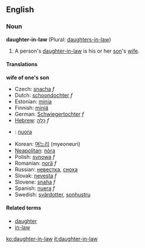 ==English==
===Noun===
'''daughter-in-law''' (Plural: [[daughters-in-law]])

# A person's [[daughter-in-law]] is his or her [[son]]'s [[wife]].

====Translations====
<!--DefA-->'''wife of one's son'''
{{top}}
<!--languages from A to I go here-->
*Czech: [[snacha]] ''f''
*Dutch: [[schoondochter]] ''f''
*Estonian: [[minia]]
*Finnish: [[miniä]]
*German: [[Schwiegertochter]] ''f''
*[[Hebrew]]: [[כַּלָּה]] ''f''
*{{it}}: [[nuora]] {{f}}
{{mid}}
<!--languages from J to Z go here-->
*Korean: [[며느리]] (myeoneuri)
*[[Neapolitan]]: [[nòra]] {{f}}
*Polish: [[synowa]] ''f''
*Romanian: [[noră]] ''f''
*Russian: [[невестка]], [[сноха]]
*Slovak: [[nevesta]] ''f''
*Slovene: [[snaha]] ''f''
*Spanish: [[nuera]] ''f''
*Swedish: [[svärdotter]], [[sonhustru]]
{{bottom}}

====Related terms====
*[[daughter]]
*[[in-law]]

[[ko:daughter-in-law]]
[[it:daughter-in-law]]